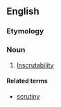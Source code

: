 ==English==
===Etymology===
{{suffix|inscrutable|ness}}

===Noun===
{{en-noun|es}}

# [[inscrutability|Inscrutability]]

====Related terms====
*[[scrutiny]]